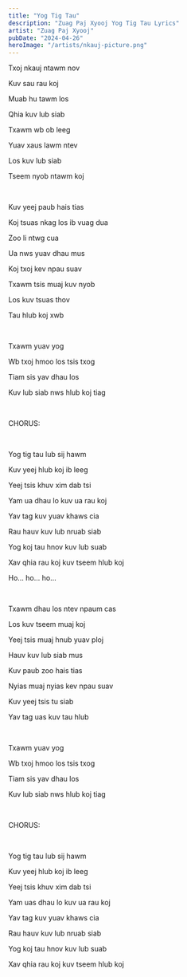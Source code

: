 ```yaml
---
title: "Yog Tig Tau"
description: "Zuag Paj Xyooj Yog Tig Tau Lyrics"
artist: "Zuag Paj Xyooj"
pubDate: "2024-04-26"
heroImage: "/artists/nkauj-picture.png"
---
```


Txoj nkauj ntawm nov

Kuv sau rau koj

Muab hu tawm los

Qhia kuv lub siab

Txawm wb ob leeg

Yuav xaus lawm ntev

Los kuv lub siab

Tseem nyob ntawm koj

<br />

Kuv yeej paub hais tias

Koj tsuas nkag los ib vuag dua

Zoo li ntwg cua

Ua nws yuav dhau mus

Koj txoj kev npau suav

Txawm tsis muaj kuv nyob

Los kuv tsuas thov

Tau hlub koj xwb

<br />

Txawm yuav yog

Wb txoj hmoo los tsis txog

Tiam sis yav dhau los

Kuv lub siab nws hlub koj tiag

<br />

CHORUS:

<br />

Yog tig tau lub sij hawm

Kuv yeej hlub koj ib leeg

Yeej tsis khuv xim dab tsi

Yam ua dhau lo kuv ua rau koj

Yav tag kuv yuav khaws cia

Rau hauv kuv lub nruab siab

Yog koj tau hnov kuv lub suab

Xav qhia rau koj kuv tseem hlub koj

Ho... ho... ho...

<br />

Txawm dhau los ntev npaum cas

Los kuv tseem muaj koj

Yeej tsis muaj hnub yuav ploj

Hauv kuv lub siab mus

Kuv paub zoo hais tias

Nyias muaj nyias kev npau suav

Kuv yeej tsis tu siab

Yav tag uas kuv tau hlub

<br />

Txawm yuav yog

Wb txoj hmoo los tsis txog

Tiam sis yav dhau los

Kuv lub siab nws hlub koj tiag

<br />

CHORUS:

<br />

Yog tig tau lub sij hawm

Kuv yeej hlub koj ib leeg

Yeej tsis khuv xim dab tsi

Yam uas dhau lo kuv ua rau koj

Yav tag kuv yuav khaws cia

Rau hauv kuv lub nruab siab

Yog koj tau hnov kuv lub suab

Xav qhia rau koj kuv tseem hlub koj
